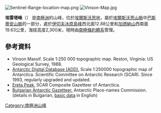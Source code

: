 [[Image:Sentinel-Range-location-map.png|thumb]]
[[Image:Vinson-Map.jpg|thumb]]

{{coord|78|31|14.2|S|86|37|43.6|W|display=title}}

'''埃雷塔峰'''（{{lang-en|Ereta Peak}}）
是[[南極洲|南極洲]]的山峰，位於[[埃爾斯沃思地|埃爾斯沃思地]]，屬於[[埃爾斯沃思山脈|埃爾斯沃思山脈]]中[[巴斯蒂安山脈|巴斯蒂安山脈]]的一部分，處於[[伊切夫冰原島峰|伊切夫冰原島峰]]西北面12.88公里和[[加德納山|加德納山]]西南面19.63公里，海拔高度2,300米，現時由[[南極條約體系|南極條約體系]]管理。

==參考資料==
* Vinson Massif.  Scale 1:250 000 topographic map.  Reston, Virginia: US Geological Survey, 1988.
* [http://www.add.scar.org Antarctic Digital Database (ADD).]{{Wayback|url=http://www.add.scar.org/ |date=20170305000653 }} Scale 1:250000 topographic map of Antarctica. Scientific Committee on Antarctic Research (SCAR). Since 1993, regularly upgraded and updated.
* [http://data.aad.gov.au/aadc/gaz/scar/display_name.cfm?gaz_id=137784 Ereta Peak.] {{Wayback|url=http://data.aad.gov.au/aadc/gaz/scar/display_name.cfm?gaz_id=137784 |date=20140203105755 }} SCAR Composite Gazetteer of Antarctica.
* [http://apcbg.org/gazet-bg.doc Bulgarian Antarctic Gazetteer.]{{Wayback|url=http://apcbg.org/gazet-bg.doc |date=20131012104624 }} Antarctic Place-names Commission. (details in Bulgarian, [http://apcbg.org/gazet.htm basic data]{{Wayback|url=http://apcbg.org/gazet.htm |date=20160304071225 }} in English)

{{DEFAULTSORT:Ereta Peak}}
[[Category:南極洲山峰|Category:南極洲山峰]]


{{EllsworthLand-geo-stub}}